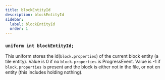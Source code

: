 ```yaml
---
title: blockEntityId
description: blockEntityId
sidebar:
  label: blockEntityId
  order: 1
---
```


### `uniform int blockEntityId;`

This uniform stores the id(`block.properties`) of the current block entity (a tile entity). Value is 0 if no `block.properties` is ProgressEvent. Value is -1 if `block.properties` is present and the block is either not in the file, or not en entity (this includes holding nothing).